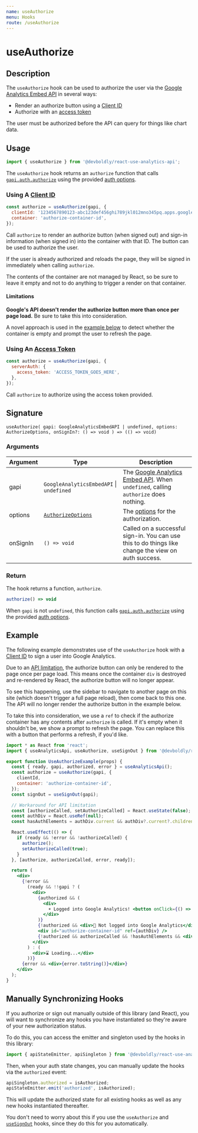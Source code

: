 ```yaml
---
name: useAuthorize
menu: Hooks
route: /useAuthorize
---
```



<h1>useAuthorize</h1>

## Description

The `useAuthorize` hook can be used to authorize the user via the [Google Analytics Embed API](/useAnalyticsApi) in several ways:
- Render an authorize button using a [Client ID](https://devboldly.github.io/react-analytics-charts/google-oauth-client-id)
- Authorize with an [access token](https://ga-dev-tools.appspot.com/embed-api/server-side-authorization/)

The user must be authorized before the API can query for things like chart data.

## Usage

```jsx
import { useAuthorize } from '@devboldly/react-use-analytics-api';
```

The `useAuthorize` hook returns an `authorize` function that calls [`gapi.auth.authorize`](https://developers.google.com/analytics/devguides/reporting/embed/v1/component-reference#auth) using the provided [auth options](https://developers.google.com/analytics/devguides/reporting/embed/v1/component-reference#auth-options).

### Using A [Client ID](https://devboldly.github.io/react-analytics-charts/google-oauth-client-id)

```jsx
const authorize = useAuthorize(gapi, {
  clientId: '1234567890123-abc123def456ghi789jkl012mno345pq.apps.googleusercontent.com',
  container: 'authorize-container-id',
});
```

Call `authorize` to render an authorize button (when signed out) and sign-in information (when signed in) into the container with that ID. The button can be used to authorize the user.

If the user is already authorized and reloads the page, they will be signed in immediately when calling `authorize`.

The contents of the container are not managed by React, so be sure to leave it empty and not to do anything to trigger a render on that container.

#### Limitations

**Google's API doesn't render the authorize button more than once per page load.** Be sure to take this into consideration. 

A novel approach is used in the [example below](#example) to detect whether the container is empty and prompt the user to refresh the page.

### Using An [Access Token](https://ga-dev-tools.appspot.com/embed-api/server-side-authorization/)

```jsx
const authorize = useAuthorize(gapi, {
  serverAuth: {
    access_token: 'ACCESS_TOKEN_GOES_HERE',
  },
});
```

Call `authorize` to authorize using the access token provided.

## Signature

`useAuthorize( gapi: GoogleAnalyticsEmbedAPI | undefined, options: AuthorizeOptions, onSignIn?: () => void ) => (() => void)`

### Arguments

| Argument | Type | Description |
|----------|------|-------------|
| gapi | `GoogleAnalyticsEmbedAPI` &#124; `undefined` | The [Google Analytics Embed API](/useAnalyticsApi). When `undefined`, calling `authorize` does nothing. |
| options | [`AuthorizeOptions`](https://developers.google.com/analytics/devguides/reporting/embed/v1/component-reference#auth-options) | The [options](https://developers.google.com/analytics/devguides/reporting/embed/v1/component-reference#auth-options) for the authorization. |
| onSignIn | `() => void` | Called on a successful sign-in. You can use this to do things like change the view on auth success. |

### Return

The hook returns a function, `authorize`.

```jsx
authorize() => void
```

When `gapi` is not `undefined`, this function calls [`gapi.auth.authorize`](https://developers.google.com/analytics/devguides/reporting/embed/v1/component-reference#auth) using the provided [auth options](https://developers.google.com/analytics/devguides/reporting/embed/v1/component-reference#auth-options).

## Example

The following example demonstrates use of the `useAuthorize` hook with a [Client ID](https://devboldly.github.io/react-analytics-charts/google-oauth-client-id) to sign a user into Google Analytics.

Due to an [API limitation](#limitations), the authorize button can only be rendered to the page once per page load. This means once the container `div` is destroyed and re-rendered by React, the authorize button will no longer appear. 

To see this happening, use the sidebar to navigate to another page on this site (which doesn't trigger a full page reload), then come back to this one. The API will no longer render the authorize button in the example below.

To take this into consideration, we use a `ref` to check if the authorize container has any contents after `authorize` is called. If it's empty when it shouldn't be, we show a prompt to refresh the page. You can replace this with a button that performs a refresh, if you'd like.

<div style={{ border: 'solid 2px #67788a', padding: '20px' }}>
  <UseAuthorizeExample />
</div>

```jsx
import * as React from 'react';
import { useAnalyticsApi, useAuthorize, useSignOut } from '@devboldly/react-use-analytics-api';

export function UseAuthorizeExample(props) {
  const { ready, gapi, authorized, error } = useAnalyticsApi();
  const authorize = useAuthorize(gapi, {
    clientId,
    container: 'authorize-container-id',
  });
  const signOut = useSignOut(gapi);

  // Workaround for API limitation
  const [authorizeCalled, setAuthorizeCalled] = React.useState(false);
  const authDiv = React.useRef(null);
  const hasAuthElements = authDiv.current && authDiv?.current?.children?.length > 0;

  React.useEffect(() => {
    if (ready && !error && !authorizeCalled) {
      authorize();
      setAuthorizeCalled(true);
    }
  }, [authorize, authorizeCalled, error, ready]);

  return (
    <div>
      {!error &&
        (ready && !!gapi ? (
          <div>
            {authorized && (
              <div>
                ☀️ Logged into Google Analytics! <button onClick={() => signOut()}>Sign Out</button>
              </div>
            )}
            {!authorized && <div>🔐 Not logged into Google Analytics</div>}
            <div id="authorize-container-id" ref={authDiv} />
            {!authorized && authorizeCalled && !hasAuthElements && <div>🔄 Refresh the page to access analytics.</div>}
          </div>
        ) : (
          <div>⌛ Loading...</div>
        ))}
      {error && <div>{error.toString()}</div>}
    </div>
  );
}
```

## Manually Synchronizing Hooks

If you authorize or sign out manually outside of this library (and React), you will want to synchronize any hooks you have instantiated so they're aware of your new authorization status.

To do this, you can access the emitter and singleton used by the hooks in this library:

```jsx
import { apiStateEmitter, apiSingleton } from '@devboldly/react-use-analytics-api';
```

Then, when your auth state changes, you can manually update the hooks via the `authorized` event:

```jsx
apiSingleton.authorized = isAuthorized;
apiStateEmitter.emit('authorized', isAuthorized);
```

This will update the authorized state for all existing hooks as well as any new hooks instantiated thereafter.

You don't need to worry about this if you use the `useAuthorize` and [`useSignOut`](/useSignOut) hooks, since they do this for you automatically.